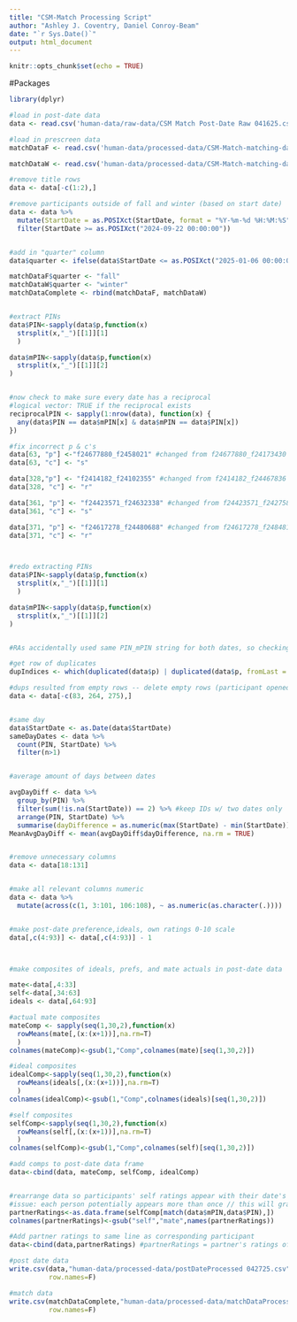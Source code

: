 ```yaml
---
title: "CSM-Match Processing Script"
author: "Ashley J. Coventry, Daniel Conroy-Beam"
date: "`r Sys.Date()`"
output: html_document
---
```


```r
knitr::opts_chunk$set(echo = TRUE)
```

#Packages

```r
library(dplyr)

```



```r

#load in post-date data
data <- read.csv('human-data/raw-data/CSM Match Post-Date Raw 041625.csv')

#load in prescreen data
matchDataF <- read.csv('human-data/processed-data/CSM-Match-matching-data-F24.csv')

matchDataW <- read.csv('human-data/processed-data/CSM-Match-matching-data-W25.csv')

```

```r

#remove title rows
data <- data[-c(1:2),]

#remove participants outside of fall and winter (based on start date)
data <- data %>%
  mutate(StartDate = as.POSIXct(StartDate, format = "%Y-%m-%d %H:%M:%S")) %>%
  filter(StartDate >= as.POSIXct("2024-09-22 00:00:00"))


#add in "quarter" column
data$quarter <- ifelse(data$StartDate <= as.POSIXct("2025-01-06 00:00:00"), "fall", "winter")

matchDataF$quarter <- "fall"
matchDataW$quarter <- "winter"
matchDataComplete <- rbind(matchDataF, matchDataW)


#extract PINs
data$PIN<-sapply(data$p,function(x)
  strsplit(x,"_")[[1]][1]
  )

data$mPIN<-sapply(data$p,function(x)
  strsplit(x,"_")[[1]][2]
)


#now check to make sure every date has a reciprocal
#logical vector: TRUE if the reciprocal exists
reciprocalPIN <- sapply(1:nrow(data), function(x) {
  any(data$PIN == data$mPIN[x] & data$mPIN == data$PIN[x])
})

#fix incorrect p & c's
data[63, "p"] <-"f24677880_f2458021" #changed from f24677880_f24173430
data[63, "c"] <- "s"

data[328,"p"] <- "f2414182_f24102355" #changed from f2414182_f24467836 
data[328, "c"] <- "r"

data[361, "p"] <- "f24423571_f24632338" #changed from f24423571_f24275843
data[361, "c"] <- "s"

data[371, "p"] <- "f24617278_f24480688" #changed from f24617278_f24848147
data[371, "c"] <- "r"



#redo extracting PINs
data$PIN<-sapply(data$p,function(x)
  strsplit(x,"_")[[1]][1]
  )

data$mPIN<-sapply(data$p,function(x)
  strsplit(x,"_")[[1]][2]
)


#RAs accidentally used same PIN_mPIN string for both dates, so checking for duplicate date IDs 

#get row of duplicates
dupIndices <- which(duplicated(data$p) | duplicated(data$p, fromLast = TRUE))

#dups resulted from empty rows -- delete empty rows (participant opened survey twice, only completed one tab) & test row (row 275)
data <- data[-c(83, 264, 275),]


#same day
data$StartDate <- as.Date(data$StartDate)
sameDayDates <- data %>% 
  count(PIN, StartDate) %>%
  filter(n>1)


#average amount of days between dates

avgDayDiff <- data %>%
  group_by(PIN) %>%
  filter(sum(!is.na(StartDate)) == 2) %>% #keep IDs w/ two dates only
  arrange(PIN, StartDate) %>%
  summarise(dayDifference = as.numeric(max(StartDate) - min(StartDate)), .groups = "drop")
MeanAvgDayDiff <- mean(avgDayDiff$dayDifference, na.rm = TRUE)


#remove unnecessary columns
data <- data[18:131]


#make all relevant columns numeric
data <- data %>%
  mutate(across(c(1, 3:101, 106:108), ~ as.numeric(as.character(.))))


#make post-date preference,ideals, own ratings 0-10 scale
data[,c(4:93)] <- data[,c(4:93)] - 1



#make composites of ideals, prefs, and mate actuals in post-date data

mate<-data[,4:33]
self<-data[,34:63]
ideals <- data[,64:93]

#actual mate composites
mateComp <- sapply(seq(1,30,2),function(x)
  rowMeans(mate[,(x:(x+1))],na.rm=T)
  )
colnames(mateComp)<-gsub(1,"Comp",colnames(mate)[seq(1,30,2)])

#ideal composites
idealComp<-sapply(seq(1,30,2),function(x)
  rowMeans(ideals[,(x:(x+1))],na.rm=T)
  )
colnames(idealComp)<-gsub(1,"Comp",colnames(ideals)[seq(1,30,2)])

#self composites
selfComp<-sapply(seq(1,30,2),function(x)
  rowMeans(self[,(x:(x+1))],na.rm=T)
  )
colnames(selfComp)<-gsub(1,"Comp",colnames(self)[seq(1,30,2)])

#add comps to post-date data frame
data<-cbind(data, mateComp, selfComp, idealComp)


#rearrange data so participants' self ratings appear with their date's ratings of them
#issue: each person potentially appears more than once // this will grab just theri first appearance
partnerRatings<-as.data.frame(selfComp[match(data$mPIN,data$PIN),])
colnames(partnerRatings)<-gsub("self","mate",names(partnerRatings))

#Add partner ratings to same line as corresponding participant
data<-cbind(data,partnerRatings) #partnerRatings = partner's ratings of themselves

```


```r

#post date data
write.csv(data,"human-data/processed-data/postDateProcessed 042725.csv",
          row.names=F)

#match data
write.csv(matchDataComplete,"human-data/processed-data/matchDataProcessed 042725.csv",
          row.names=F)

```


